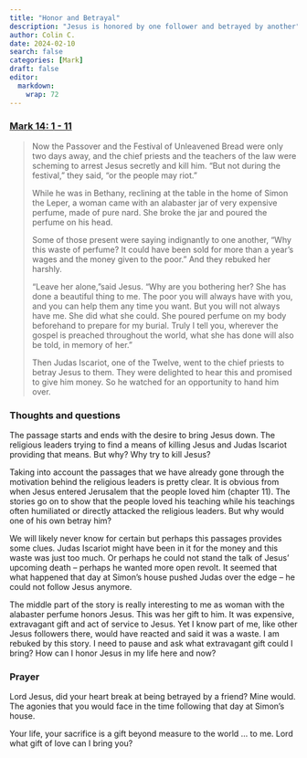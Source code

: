 ```yaml
---
title: "Honor and Betrayal"
description: "Jesus is honored by one follower and betrayed by another"
author: Colin C.
date: 2024-02-10
search: false
categories: [Mark]
draft: false
editor: 
  markdown: 
    wrap: 72
---
```


### [Mark 14: 1 - 11](https://www.bible.com/bible/111/MRK.14.NIV)

> Now the Passover and the Festival of Unleavened Bread were only two days away, and the chief priests and the teachers of the law were scheming to arrest Jesus secretly and kill him. “But not during the festival,” they said, “or the people may riot.”
>
> While he was in Bethany, reclining at the table in the home of Simon the Leper, a woman came with an alabaster jar of very expensive perfume, made of pure nard. She broke the jar and poured the perfume on his head.
>
> Some of those present were saying indignantly to one another, “Why this waste of perfume? It could have been sold for more than a year’s wages and the money given to the poor.” And they rebuked her harshly.
>
> “Leave her alone,”said Jesus. “Why are you bothering her? She has done a beautiful thing to me. The poor you will always have with you, and you can help them any time you want. But you will not always have me. She did what she could. She poured perfume on my body beforehand to prepare for my burial. Truly I tell you, wherever the gospel is preached throughout the world, what she has done will also be told, in memory of her.”
>
> Then Judas Iscariot, one of the Twelve, went to the chief priests to betray Jesus to them. They were delighted to hear this and promised to give him money. So he watched for an opportunity to hand him over.

### Thoughts and questions 

The passage starts and ends with the desire to bring Jesus down.  The religious leaders trying to find a means of killing Jesus and Judas Iscariot providing that means.  But why?  Why try to kill Jesus?  

Taking into account the passages that we have already gone through the motivation behind the religious leaders is pretty clear.  It is obvious from when Jesus entered Jerusalem that the people loved him (chapter 11).  The stories go on to show that the people loved his teaching while his teachings often humiliated or directly attacked the religious leaders.  But why would one of his own betray him?  

We will likely never know for certain but perhaps this passages provides some clues.  Judas Iscariot might have been in it for the money and this waste was just too much.  Or perhaps he could not stand the talk of Jesus' upcoming death -- perhaps he wanted more open revolt.  It seemed that what happened that day at Simon's house pushed Judas over the edge -- he could not follow Jesus anymore.  

The middle part of the story is really interesting to me as woman with the alabaster perfume honors Jesus. This was her gift to him.  It was expensive, extravagant gift and act of service to Jesus.  Yet I know part of me, like other Jesus followers there, would have reacted and said it was a waste.  I am rebuked by this story.  I need to pause and ask what extravagant gift could I bring? How can I honor Jesus in my life here and now? 


### Prayer

Lord Jesus, did your heart break at being betrayed by a friend?  Mine would. The agonies that you would face in the time following that day at Simon's house.  

Your life, your sacrifice is a gift beyond measure to the world ... to me.  Lord what gift of love can I bring you?  